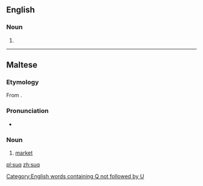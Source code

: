 ==English==

===Noun===
{{en-noun}}

# {{alternative spelling of|souq|lang=en}}

[[Category:English words containing Q not followed by U]]


----

==Maltese==

===Etymology===
From {{etyl|ar|mt}} {{term|سُوق|lang=ar|tr=sūq|sc=Arab}}.

===Pronunciation===
* {{IPA|/suːʔ/|lang=mt}}

===Noun===
{{mt-noun|m|swieq}}

# [[market]]

[[pl:suq]]
[[zh:suq]]